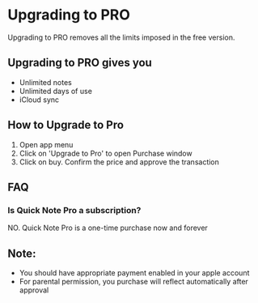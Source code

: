 # Upgrading to PRO

Upgrading to PRO removes all the limits imposed in the free version.

## Upgrading to PRO gives you
- Unlimited notes
- Unlimited days of use
- iCloud sync

## How to Upgrade to Pro
1. Open app menu
2. Click on 'Upgrade to Pro' to open Purchase window
3. Click on buy. Confirm the price and approve the transaction

## FAQ
### Is Quick Note Pro a subscription?
NO. Quick Note Pro is a one-time purchase now and forever


## Note:
- You should have appropriate payment enabled in your apple account
- For parental permission, you purchase will reflect automatically after approval
